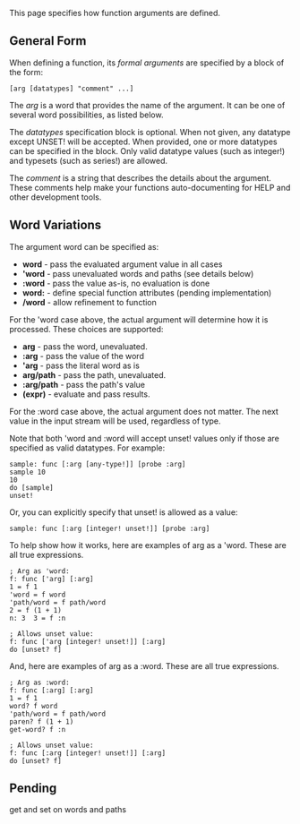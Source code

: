 {{underconstruction}}
This page specifies how function arguments are defined.

==General Form==

When defining a function, its ''formal arguments'' are specified by a block of the form:

 [arg [datatypes] "comment" ...]

The ''arg'' is a word that provides the name of the argument. It can be one of several word possibilities, as listed below.

The ''datatypes'' specification block is optional. When not given, any datatype except UNSET! will be accepted. When provided, one or more datatypes can be specified in the block. Only valid datatype values (such as integer!) and typesets (such as series!) are allowed.

The ''comment'' is a string that describes the details about the argument. These comments help make your functions auto-documenting for HELP and other development tools.

==Word Variations==

The argument word can be specified as:

*'''word''' - pass the evaluated argument value in all cases
*''''word''' - pass unevaluated words and paths (see details below)
*''':word''' - pass the value as-is, no evaluation is done
*'''word:''' - define special function attributes (pending implementation)
*'''/word''' - allow refinement to function

For the 'word case above, the actual argument will determine how it is processed. These choices are supported:

*'''arg''' - pass the word, unevaluated.
*''':arg''' - pass the value of the word
*''''arg''' - pass the literal word as is
*'''arg/path''' - pass the path, unevaluated.
*''':arg/path''' - pass the path's value
*'''(expr)''' - evaluate and pass results.

For the :word case above, the actual argument does not matter. The next value in the input stream will be used, regardless of type.

Note that both 'word and :word will accept unset! values only if those are specified as valid datatypes. For example:

 sample: func [:arg [any-type!]] [probe :arg]
 sample 10
 10
 do [sample]
 unset!

Or, you can explicitly specify that unset! is allowed as a value:

 sample: func [:arg [integer! unset!]] [probe :arg]

To help show how it works, here are examples of arg as a 'word. These are all true expressions.

<pre>
; Arg as 'word:
f: func ['arg] [:arg]
1 = f 1
'word = f word
'path/word = f path/word
2 = f (1 + 1)
n: 3  3 = f :n

; Allows unset value:
f: func ['arg [integer! unset!]] [:arg]
do [unset? f]
</pre>

And, here are examples of arg as a :word. These are all true expressions.

<pre>
; Arg as :word:
f: func [:arg] [:arg]
1 = f 1
word? f word
'path/word = f path/word
paren? f (1 + 1)
get-word? f :n

; Allows unset value:
f: func [:arg [integer! unset!]] [:arg]
do [unset? f]
</pre>

==Pending==

get and set on words and paths